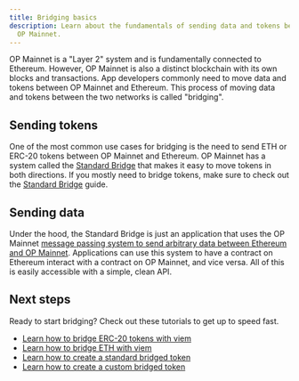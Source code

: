 ```yaml
---
title: Bridging basics
description: Learn about the fundamentals of sending data and tokens between Ethereum and
  OP Mainnet.
---
```

OP Mainnet is a "Layer 2" system and is fundamentally connected to Ethereum.
However, OP Mainnet is also a distinct blockchain with its own blocks and transactions.
App developers commonly need to move data and tokens between OP Mainnet and Ethereum.
This process of moving data and tokens between the two networks is called "bridging".

## Sending tokens

One of the most common use cases for bridging is the need to send ETH or ERC-20 tokens between OP Mainnet and Ethereum.
OP Mainnet has a system called the [Standard Bridge](./standard-bridge) that makes it easy to move tokens in both directions.
If you mostly need to bridge tokens, make sure to check out the [Standard Bridge](./standard-bridge) guide.

## Sending data

Under the hood, the Standard Bridge is just an application that uses the OP Mainnet [message passing system to send arbitrary data between Ethereum and OP Mainnet](./messaging).
Applications can use this system to have a contract on Ethereum interact with a contract on OP Mainnet, and vice versa.
All of this is easily accessible with a simple, clean API.

## Next steps

Ready to start bridging?
Check out these tutorials to get up to speed fast.

*   [Learn how to bridge ERC-20 tokens with viem](/app-developers/tutorials/bridging/cross-dom-bridge-erc20)
*   [Learn how to bridge ETH with viem](/app-developers/tutorials/bridging/cross-dom-bridge-eth)
*   [Learn how to create a standard bridged token](/app-developers/tutorials/bridging/standard-bridge-standard-token)
*   [Learn how to create a custom bridged token](/app-developers/tutorials/bridging/standard-bridge-custom-token)
